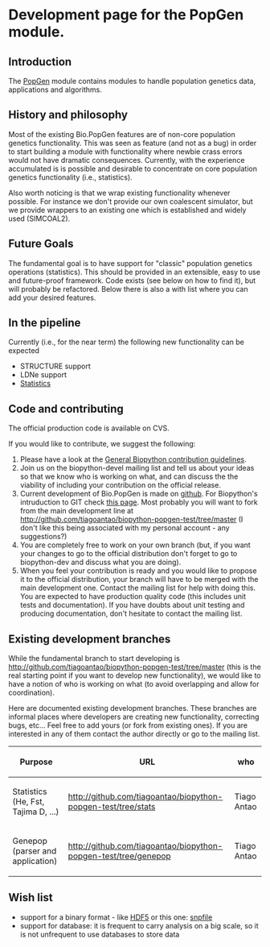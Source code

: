 =Development page for the PopGen module.=

==Introduction==
The [[PopGen]] module contains modules to handle population genetics data, applications and algorithms.

==History and philosophy==

Most of the existing Bio.PopGen features are of non-core population genetics functionality. This was seen as feature (and not as a bug) in order to start building a module with functionality where newbie crass errors would not have dramatic consequences. Currently, with the experience accumulated is is possible and desirable to concentrate on core population genetics functionality (i.e., statistics).

Also worth noticing is that we wrap existing functionality whenever possible. For instance we don't provide our own coalescent simulator, but we provide wrappers to an existing one which is established and widely used (SIMCOAL2).

==Future Goals==

The fundamental goal is to have support for "classic" population genetics operations (statistics). This should be provided in an extensible, easy to use and future-proof framework. Code exists (see below on how to find it), but will probably be refactored. Below there is also a with list where you can add your desired features.

==In the pipeline==

Currently (i.e., for the near term) the following new functionality can be expected

* STRUCTURE support
* LDNe support
* [[PopGen_dev_Statistics|Statistics]]

==Code and contributing==

The official production code is available on CVS.

If you would like to contribute, we suggest the following:

# Please have a look at the [[Contributing|General Biopython contribution guidelines]].
# Join us on the biopython-devel mailing list and tell us about your ideas so that we know who is working on what, and can discuss the the viability of including your contribution on the official release.
# Current development of Bio.PopGen is made on [http://github.com  github]. For Biopython's intruduction to GIT check [[GitUsage|this page]]. Most probably you will want to fork from the main development line at http://github.com/tiagoantao/biopython-popgen-test/tree/master (I don't like this being associated with my personal account - any suggestions?)
# You are completely free to work on your own branch (but, if you want your changes to go to the official distribution don't forget to go to biopython-dev and discuss what you are doing).
# When you feel your contribution is ready and you would like to propose it to the official distribution, your branch will have to be merged with the main development one. Contact the mailing list for help with doing this. You are expected to have production quality code (this includes unit tests and documentation). If you have doubts about unit testing and producing documentation, don't hesitate to contact the mailing list.

==Existing development branches==


While the fundamental branch to start developing is http://github.com/tiagoantao/biopython-popgen-test/tree/master (this is the real starting point if you want to develop new functionality), we would like to have a notion of who is working on what (to avoid overlapping and allow for coordination).

Here are documented existing development branches. These branches are informal places where developers are creating new functionality, correcting bugs, etc... Feel free to add yours (or fork from existing ones). If you are interested in any of them contact the author directly or go to the mailing list.


{| class="wikitable"
|-
! Purpose
! URL
! who
|-
| Statistics (He, Fst, Tajima D, ...)
| http://github.com/tiagoantao/biopython-popgen-test/tree/stats
| Tiago Antao
|-
| Genepop (parser and application)
| http://github.com/tiagoantao/biopython-popgen-test/tree/genepop
| Tiago Antao
|}

==Wish list==
* support for a binary format - like [http://www.pytables.org HDF5]  or this one: [http://lists.open-bio.org/pipermail/biopython/2008-December/004830.html snpfile]
* support for database: it is frequent to carry analysis on a big scale, so it is not unfrequent to use databases to store data